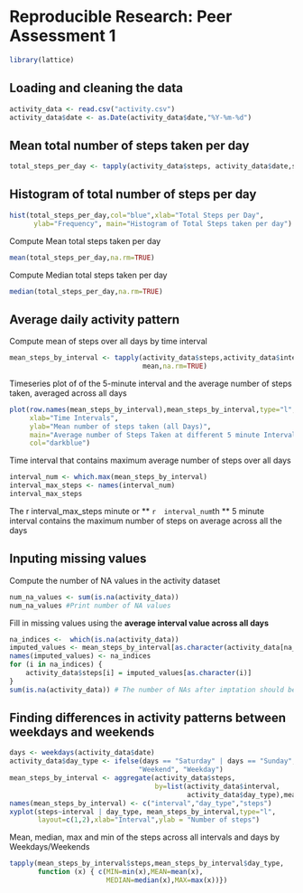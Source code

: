 # Reproducible Research: Peer Assessment 1
```{r}
library(lattice)
```


## Loading and cleaning the data
```{r}
activity_data <- read.csv("activity.csv")
activity_data$date <- as.Date(activity_data$date,"%Y-%m-%d")
```

## Mean total number of steps taken per day
```{r}
total_steps_per_day <- tapply(activity_data$steps, activity_data$date,sum)

```
## Histogram of total number of steps per day
```{r}
hist(total_steps_per_day,col="blue",xlab="Total Steps per Day", 
      ylab="Frequency", main="Histogram of Total Steps taken per day")
```
Compute Mean total steps taken per day
```{r}
mean(total_steps_per_day,na.rm=TRUE)
```

Compute Median total steps taken per day
```{r}
median(total_steps_per_day,na.rm=TRUE)
```

## Average daily activity pattern
Compute mean of steps over all days by time interval
```{r}
mean_steps_by_interval <- tapply(activity_data$steps,activity_data$interval,
                                 mean,na.rm=TRUE)
```
Timeseries plot of of the 5-minute interval and the average number of steps taken, averaged across all days
```{r}
plot(row.names(mean_steps_by_interval),mean_steps_by_interval,type="l",
     xlab="Time Intervals", 
     ylab="Mean number of steps taken (all Days)", 
     main="Average number of Steps Taken at different 5 minute Intervals",
     col="darkblue")
```
Time interval that contains maximum average number of steps over all days
```{r}
interval_num <- which.max(mean_steps_by_interval)
interval_max_steps <- names(interval_num)
interval_max_steps
```
The  r  interval_max_steps  minute  or ** `r  interval_num `th ** 5 minute interval contains the maximum number of steps on average across all the days


## Inputing missing values
Compute the number of NA values in the activity dataset
```{r}
num_na_values <- sum(is.na(activity_data))
num_na_values #Print number of NA values
```

Fill in missing values using the **average interval value across all days**
```{r}
na_indices <-  which(is.na(activity_data))
imputed_values <- mean_steps_by_interval[as.character(activity_data[na_indices,3])]
names(imputed_values) <- na_indices
for (i in na_indices) {
    activity_data$steps[i] = imputed_values[as.character(i)]
}
sum(is.na(activity_data)) # The number of NAs after imptation should be 0
```

## Finding differences in activity patterns between weekdays and weekends

```{r}
days <- weekdays(activity_data$date)
activity_data$day_type <- ifelse(days == "Saturday" | days == "Sunday", 
                                "Weekend", "Weekday")
mean_steps_by_interval <- aggregate(activity_data$steps,
                                    by=list(activity_data$interval,
                                            activity_data$day_type),mean)
names(mean_steps_by_interval) <- c("interval","day_type","steps")
xyplot(steps~interval | day_type, mean_steps_by_interval,type="l",
       layout=c(1,2),xlab="Interval",ylab = "Number of steps")

```
Mean, median, max and min of the steps across all intervals and days by Weekdays/Weekends
```{r}
tapply(mean_steps_by_interval$steps,mean_steps_by_interval$day_type,
       function (x) { c(MIN=min(x),MEAN=mean(x),
                        MEDIAN=median(x),MAX=max(x))})
```
